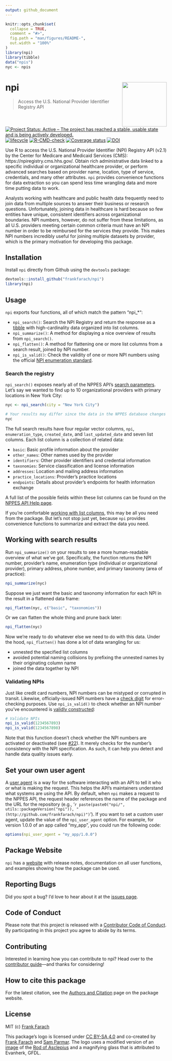 ```yaml
---
output: github_document
---
```


<!-- README.md is generated from README.Rmd. Please edit that file -->

```r
knitr::opts_chunk$set(
  collapse = TRUE,
  comment = "#>",
  fig.path = "man/figures/README-",
  out.width = "100%"
)
library(npi)
library(tibble)
data("npis")
nyc <- npis
```

# npi <img src="man/figures/logo.png" align="right" height="139" />

> Access the U.S. National Provider Identifier Registry API
  
<!-- badges: start -->
  [![Project Status: Active – The project has reached a stable, usable state and is being actively developed.](https://www.repostatus.org/badges/latest/active.svg)](https://www.repostatus.org/#active)
  [![lifecycle](https://img.shields.io/badge/lifecycle-maturing-blue.svg)](https://lifecycle.r-lib.org/articles/stages.html)
  [![R-CMD-check](https://github.com/frankfarach/npi/workflows/R-CMD-check/badge.svg)](https://github.com/frankfarach/npi/actions)
  [![Coverage status](https://codecov.io/gh/frankfarach/npi/branch/master/graph/badge.svg)](https://codecov.io/github/frankfarach/npi?branch=master)
  [![DOI](https://zenodo.org/badge/122857655.svg)](https://zenodo.org/badge/latestdoi/122857655)
<!-- badges: end -->

Use R to access the U.S. National Provider Identifier (NPI) Registry API (v2.1) by the Center for Medicare and Medicaid Services (CMS): https://npiregistry.cms.hhs.gov/. Obtain rich administrative data linked to a specific individual or organizational healthcare provider, or perform advanced searches based on provider name, location, type of service, credentials, and many other attributes. `npi` provides convenience functions for data extraction so you can spend less time wrangling data and more time putting data to work.

Analysts working with healthcare and public health data frequently need to join data from multiple sources to answer their business or research questions. Unfortunately, joining data in healthcare is hard because so few entities have unique, consistent identifiers across organizational boundaries. NPI numbers, however, do not suffer from these limitations, as all U.S. providers meeting certain common criteria must have an NPI number in order to be reimbursed for the services they provide. This makes NPI numbers incredibly useful for joining multiple datasets by provider, which is the primary motivation for developing this package.

## Installation

Install `npi` directly from Github using the `devtools` package:

```r
devtools::install_github("frankfarach/npi")
library(npi)
```

## Usage

`npi` exports four functions, all of which match the pattern "npi_*":

 * `npi_search()`: Search the NPI Registry and return the response as a [tibble](https://tibble.tidyverse.org/) with high-cardinality data organized into list columns.
 * `npi_summarize()`: A method for displaying a nice overview of results from `npi_search()`.
 * `npi_flatten()`: A method for flattening one or more list columns from a search result, joined by NPI number.
 * `npi_is_valid()`: Check the validity of one or more NPI numbers using the official [NPI enumeration standard](https://www.cms.gov/Regulations-and-Guidance/Administrative-Simplification/NationalProvIdentStand/Downloads/NPIcheckdigit.pdf).

### Search the registry

`npi_search()` exposes nearly all of the NPPES API's [search parameters](https://npiregistry.cms.hhs.gov/registry/help-api). Let's say we wanted to find up to 10 organizational providers with primary locations in New York City:

```r
nyc <- npi_search(city = "New York City")
```
```r
# Your results may differ since the data in the NPPES database changes over time
nyc
```

The full search results have four regular vector columns, `npi`, `enumeration_type`, `created_date`, and `last_updated_date` and seven list columns. Each list column is a collection of related data:

 * `basic`: Basic profile information about the provider
 * `other_names`: Other names used by the provider
 * `identifiers`: Other provider identifiers and credential information
 * `taxonomies`: Service classification and license information
 * `addresses`: Location and mailing address information
 * `practice_locations`: Provider's practice locations
 * `endpoints`: Details about provider's endpoints for health information exchange

A full list of the possible fields within these list columns can be found on the [NPPES API Help page](https://npiregistry.cms.hhs.gov/registry/Json-Conversion-Field-Map).

If you're comfortable [working with list columns](https://r4ds.had.co.nz/many-models.html), this may be all you need from the package. But let's not stop just yet, because `npi` provides convenience functions to summarize and extract the data you need.

## Working with search results 

Run `npi_summarize()` on your results to see a more human-readable overview of what we've got. Specifically, the function returns the NPI number, provider's name, enumeration type (individual or organizational provider), primary address, phone number, and primary taxonomy (area of practice):

```r
npi_summarize(nyc)
```

Suppose we just want the basic and taxonomy information for each NPI in the result in a flattened data frame:

```r
npi_flatten(nyc, c("basic", "taxonomies"))
```

Or we can flatten the whole thing and prune back later:

```r
npi_flatten(nyc)
```

Now we're ready to do whatever else we need to do with this data. Under the hood, `npi_flatten()` has done a lot of data wrangling for us:

  * unnested the specified list columns
  * avoided potential naming collisions by prefixing the unnested names by their originating column name
  * joined the data together by NPI

### Validating NPIs

Just like credit card numbers, NPI numbers can be mistyped or corrupted in transit. Likewise, officially-issued NPI numbers have a [check digit](https://en.wikipedia.org/wiki/Check_digit) for error-checking purposes. Use `npi_is_valid()` to check whether an NPI number you've encountered is [validly constructed](https://www.cms.gov/Regulations-and-Guidance/Administrative-Simplification/NationalProvIdentStand/Downloads/NPIcheckdigit.pdf):

```r
# Validate NPIs
npi_is_valid(1234567893)
npi_is_valid(1234567898)
```

Note that this function doesn't check whether the NPI numbers are activated or deactivated (see [#22](https://github.com/frankfarach/npi/issues/22#issuecomment-787642817)). It merely checks for the number's consistency with the NPI specification. As such, it can help you detect and handle data quality issues early.

## Set your own user agent

A [user agent](https://en.wikipedia.org/wiki/User_agent) is a way for the software interacting with an API to tell it who or what is making the request. This helps the API's maintainers understand what systems are using the API. By default, when `npi` makes a request to the NPPES API, the request header references the name of the package and the URL for the repository (e.g., '`r paste(paste0("npi/", utils::packageVersion("npi")), "(http://github.com/frankfarach/npi)")`'). If you want to set a custom user agent, update the value of the `npi_user_agent` option. For example, for version 1.0.0 of an app called "my_app", you could run the following code:

```r
options(npi_user_agent = "my_app/1.0.0")
```

## Package Website

`npi` has a [website](https://frankfarach.github.io/npi/) with release notes, documentation on all user functions, and examples showing how the package can be used.

## Reporting Bugs

Did you spot a bug? I'd love to hear about it at the [issues page](https://github.com/frankfarach/npi/issues).

## Code of Conduct

Please note that this project is released with a [Contributor Code of Conduct](CODE_OF_CONDUCT.md). By participating in this project you agree to abide by its terms.

## Contributing

Interested in learning how you can contribute to npi? Head over to the [contributor guide](CONTRIBUTING.md)&mdash;and thanks for considering!

## How to cite this package

For the latest citation, see the [Authors and Citation](https://frankfarach.github.io/npi/authors.html#citation) page on the package website.

## License

MIT (c) [Frank Farach](https://github.com/frankfarach)

This package's logo is licensed under [CC BY-SA 4.0](https://creativecommons.org/licenses/by-sa/4.0/deed.en) and co-created by [Frank Farach](https://github.com/frankfarach) and [Sam Parmar](https://github.com/parmsam). The logo uses a modified version of an [image](https://commons.wikimedia.org/wiki/File:Rod_of_Asclepius_(Search).svg) of the [Rod of Asclepius](https://en.wikipedia.org/wiki/Rod_of_Asclepius) and a magnifying glass that is attributed to Evanherk, GFDL.
